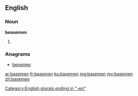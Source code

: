 ==English==

===Noun===
'''beasemen'''

# {{plural of|baseman}}

===Anagrams===
* [[benames#English|benames]]

[[Category:English plurals ending in "-en"]]

[[ar:basemen]]
[[fr:basemen]]
[[ku:basemen]]
[[mg:basemen]]
[[my:basemen]]
[[zh:basemen]]